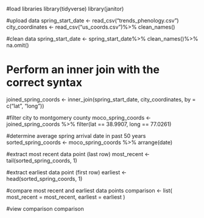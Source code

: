 #load libraries
library(tidyverse)
library(janitor)

#upload data
spring_start_date <- read_csv("trends_phenology.csv")
city_coordinates <- read_csv("us_coords.csv")%>%
  clean_names()

#clean data
spring_start_date <- spring_start_date%>%
  clean_names()%>%
  na.omit()

# Perform an inner join with the correct syntax
joined_spring_coords <- inner_join(spring_start_date, city_coordinates, by = c("lat", "long"))

#filter city to montgomery county
moco_spring_coords <- joined_spring_coords %>%
  filter(lat == 38.9907, long == 77.0261)

#determine average spring arrival date in past 50 years
sorted_spring_coords <- moco_spring_coords %>%
  arrange(date)

#extract most recent data point (last row)
most_recent <- tail(sorted_spring_coords, 1)

#extract earliest data point (first row)
earliest <- head(sorted_spring_coords, 1)

#compare most recent and earliest data points
comparison <- list(
  most_recent = most_recent,
  earliest = earliest
)

#view comparison
comparison
